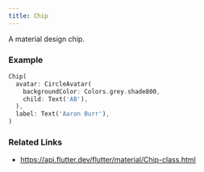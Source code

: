 ```yaml
---
title: Chip
---
```


A material design chip.

### Example

```dart liveslice=Chip
Chip(
  avatar: CircleAvatar(
    backgroundColor: Colors.grey.shade800,
    child: Text('AB'),
  ),
  label: Text('Aaron Burr'),
)
```

### Related Links
- https://api.flutter.dev/flutter/material/Chip-class.html
